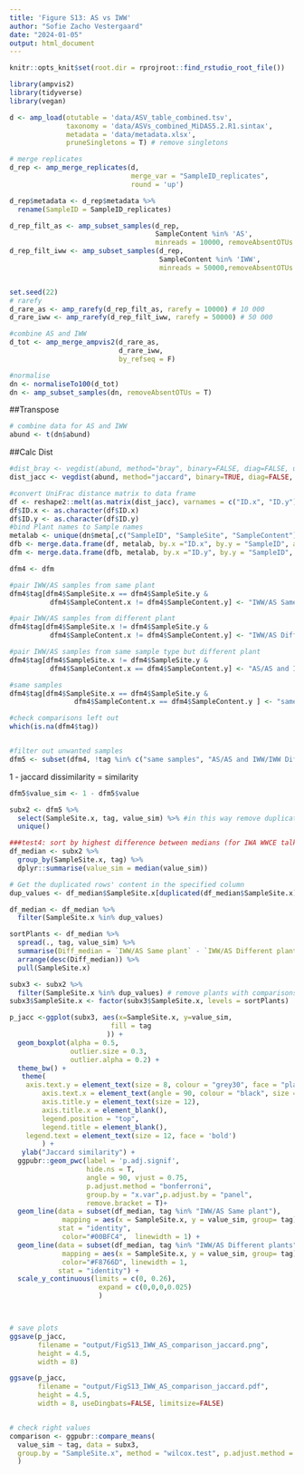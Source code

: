 ```yaml
---
title: 'Figure S13: AS vs IWW'
author: "Sofie Zacho Vestergaard"
date: "2024-01-05"
output: html_document
---
```

```r
knitr::opts_knit$set(root.dir = rprojroot::find_rstudio_root_file())
```

```r
library(ampvis2)
library(tidyverse)
library(vegan)
```


```r
d <- amp_load(otutable = 'data/ASV_table_combined.tsv',
              taxonomy = 'data/ASVs_combined_MiDAS5.2.R1.sintax',
              metadata = 'data/metadata.xlsx',
              pruneSingletons = T) # remove singletons

# merge replicates
d_rep <- amp_merge_replicates(d, 
                              merge_var = "SampleID_replicates", 
                              round = 'up')

d_rep$metadata <- d_rep$metadata %>%
  rename(SampleID = SampleID_replicates)

d_rep_filt_as <- amp_subset_samples(d_rep,
                                    SampleContent %in% 'AS',
                                    minreads = 10000, removeAbsentOTUs = F)
d_rep_filt_iww <- amp_subset_samples(d_rep,
                                     SampleContent %in% 'IWW',
                                     minreads = 50000,removeAbsentOTUs = F)


set.seed(22)
# rarefy
d_rare_as <- amp_rarefy(d_rep_filt_as, rarefy = 10000) # 10 000
d_rare_iww <- amp_rarefy(d_rep_filt_iww, rarefy = 50000) # 50 000 

#combine AS and IWW
d_tot <- amp_merge_ampvis2(d_rare_as,
                           d_rare_iww,
                           by_refseq = F)

#normalise
dn <- normaliseTo100(d_tot)
dn <- amp_subset_samples(dn, removeAbsentOTUs = T)
```


##Transpose
```r
# combine data for AS and IWW
abund <- t(dn$abund)
```

##Calc Dist

```r
#dist_bray <- vegdist(abund, method="bray", binary=FALSE, diag=FALSE, upper=FALSE, na.rm = FALSE) 
dist_jacc <- vegdist(abund, method="jaccard", binary=TRUE, diag=FALSE, upper=FALSE, na.rm = FALSE) 
```

```r
#convert UniFrac distance matrix to data frame
df <- reshape2::melt(as.matrix(dist_jacc), varnames = c("ID.x", "ID.y"))
df$ID.x <- as.character(df$ID.x)
df$ID.y <- as.character(df$ID.y)
#bind Plant names to Sample names
metalab <- unique(dn$meta[,c("SampleID", "SampleSite", "SampleContent")])
dfb <- merge.data.frame(df, metalab, by.x ="ID.x", by.y = "SampleID", all.x = TRUE)
dfm <- merge.data.frame(dfb, metalab, by.x ="ID.y", by.y = "SampleID", all.x = TRUE)
```

```r
dfm4 <- dfm

#pair IWW/AS samples from same plant
dfm4$tag[dfm4$SampleSite.x == dfm4$SampleSite.y &
          dfm4$SampleContent.x != dfm4$SampleContent.y] <- "IWW/AS Same plant"

#pair IWW/AS samples from different plant
dfm4$tag[dfm4$SampleSite.x != dfm4$SampleSite.y &
          dfm4$SampleContent.x != dfm4$SampleContent.y] <- "IWW/AS Different plants"

#pair IWW/AS samples from same sample type but different plant
dfm4$tag[dfm4$SampleSite.x != dfm4$SampleSite.y &
          dfm4$SampleContent.x == dfm4$SampleContent.y] <- "AS/AS and IWW/IWW Different plants"

#same samples
dfm4$tag[dfm4$SampleSite.x == dfm4$SampleSite.y & 
                dfm4$SampleContent.x == dfm4$SampleContent.y ] <- "same samples"

#check comparisons left out
which(is.na(dfm4$tag))


#filter out unwanted samples
dfm5 <- subset(dfm4, !tag %in% c("same samples", "AS/AS and IWW/IWW Different plants"))


```

1 - jaccard dissimilarity = similarity
```r
dfm5$value_sim <- 1 - dfm5$value

```

```r
subx2 <- dfm5 %>% 
  select(SampleSite.x, tag, value_sim) %>% #in this way remove duplicated comparisons, 
  unique()

```

```r
###test4: sort by highest difference between medians (for IWA WWCE talk)
df_median <- subx2 %>% 
  group_by(SampleSite.x, tag) %>% 
  dplyr::summarise(value_sim = median(value_sim))

# Get the duplicated rows' content in the specified column
dup_values <- df_median$SampleSite.x[duplicated(df_median$SampleSite.x)]

df_median <- df_median %>% 
  filter(SampleSite.x %in% dup_values)

sortPlants <- df_median %>% 
  spread(., tag, value_sim) %>% 
  summarise(Diff_median = `IWW/AS Same plant` - `IWW/AS Different plants`) %>% 
  arrange(desc(Diff_median)) %>% 
  pull(SampleSite.x)

subx3 <- subx2 %>% 
  filter(SampleSite.x %in% dup_values) # remove plants with comparisons only to itself
subx3$SampleSite.x <- factor(subx3$SampleSite.x, levels = sortPlants)

p_jacc <-ggplot(subx3, aes(x=SampleSite.x, y=value_sim, 
                         fill = tag
                        )) + 
  geom_boxplot(alpha = 0.5,
               outlier.size = 0.3,
               outlier.alpha = 0.2) +
  theme_bw() +
   theme(
    axis.text.y = element_text(size = 8, colour = "grey30", face = "plain"),
        axis.text.x = element_text(angle = 90, colour = "black", size = 8, hjust = 1, vjust = 0.5),
        axis.title.y = element_text(size = 12),
        axis.title.x = element_blank(), 
        legend.position = "top", 
        legend.title = element_blank(),
    legend.text = element_text(size = 12, face = 'bold')
        ) + 
   ylab("Jaccard similarity") +
  ggpubr::geom_pwc(label = 'p.adj.signif',
                   hide.ns = T,
                   angle = 90, vjust = 0.75,
                   p.adjust.method = "bonferroni",
                   group.by = "x.var",p.adjust.by = "panel",
                   remove.bracket = T)+
  geom_line(data = subset(df_median, tag %in% "IWW/AS Same plant"),
             mapping = aes(x = SampleSite.x, y = value_sim, group= tag),
            stat = "identity",
             color="#00BFC4",  linewidth = 1) +
  geom_line(data = subset(df_median, tag %in% "IWW/AS Different plants"),
             mapping = aes(x = SampleSite.x, y = value_sim, group= tag),
             color="#F8766D", linewidth = 1,
            stat = "identity") +
  scale_y_continuous(limits = c(0, 0.26),
                      expand = c(0,0,0,0.025)
                      ) 



# save plots
ggsave(p_jacc,
       filename = "output/FigS13_IWW_AS_comparison_jaccard.png",
       height = 4.5,
       width = 8)

ggsave(p_jacc,
       filename = "output/FigS13_IWW_AS_comparison_jaccard.pdf",
       height = 4.5,
       width = 8, useDingbats=FALSE, limitsize=FALSE)


# check right values
comparison <- ggpubr::compare_means(
  value_sim ~ tag, data = subx3, 
  group.by = "SampleSite.x", method = "wilcox.test", p.adjust.method = "bonferroni"
  )

```


